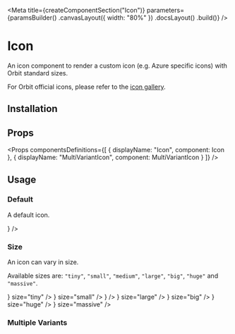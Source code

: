 
<Meta
    title={createComponentSection("Icon")}
    parameters={paramsBuilder()
        .canvasLayout({ width: "80%" })
        .docsLayout(<ReactComponentsLayout sourcePath="/packages/icons/src/icon.jsx" />)
        .build()}
/>

# Icon

An icon component to render a custom icon (e.g. Azure specific icons) with Orbit standard sizes.

For Orbit official icons, please refer to the [icon gallery](?path=/docs/materials-icons--page#gallery).

## Installation

<Installation />

## Props

<Props
    componentsDefinitions={[
        { displayName: "Icon", component: Icon },
        { displayName: "MultiVariantIcon", component: MultiVariantIcon }
    ]}
/>

## Usage

### Default

A default icon.

<Preview>
    <Story name="default">
        <Icon content={<GearIcon32 />} />
    </Story>
</Preview>

### Size

An icon can vary in size.

Available sizes are: `"tiny"`, `"small"`, `"medium"`, `"large"`, `"big"`, `"huge"` and `"massive"`.

<Preview>
    <Story name="size">
        <div className="flex items-end items-space-between">
            <Icon content={<GearIcon32 />} size="tiny" />
            <Icon content={<GearIcon32 />} size="small" />
            <Icon content={<GearIcon32 />} />
            <Icon content={<GearIcon32 />} size="large" />
            <Icon content={<GearIcon32 />} size="big" />
            <Icon content={<GearIcon32 />} size="huge" />
            <Icon content={<GearIcon32 />} size="massive" />
        </div>
    </Story>
</Preview>

### Multiple Variants

<Preview>
    <Story name="multi-variants">
        <div className="flex items-end items-space-between">
            <AddIcon size="tiny" />
            <AddIcon size="small" />
            <AddIcon />
            <AddIcon size="large" />
            <AddIcon size="big" />
            <AddIcon size="huge" />
            <AddIcon size="massive" />
        </div>
    </Story>
</Preview>
